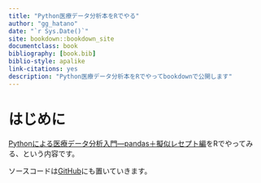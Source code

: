 ```yaml
--- 
title: "Python医療データ分析本をRでやる"
author: "gg_hatano"
date: "`r Sys.Date()`"
site: bookdown::bookdown_site
documentclass: book
bibliography: [book.bib]
biblio-style: apalike
link-citations: yes
description: "Python医療データ分析本をRでやってbookdownで公開します"
---
```


# はじめに

[Pythonによる医療データ分析入門―pandas＋擬似レセプト編](https://gihyo.jp/book/2020/978-4-297-11517-3)をRでやってみる、という内容です。

ソースコードは[GitHub](https://github.com/gghatano/python_synthetic_medical_data)にも置いていきます。

